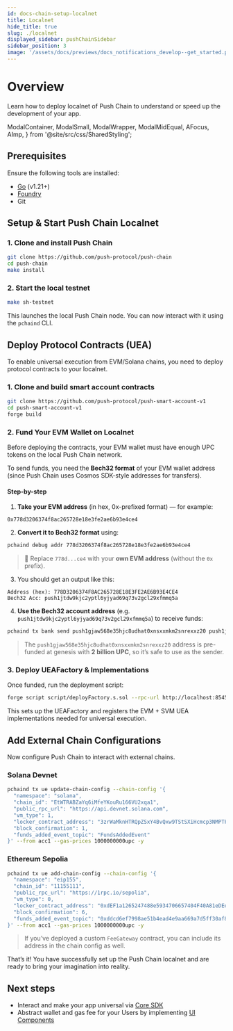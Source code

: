 ```yaml
---
id: docs-chain-setup-localnet
title: Localnet
hide_title: true
slug: ./localnet
displayed_sidebar: pushChainSidebar
sidebar_position: 3
image: '/assets/docs/previews/docs_notifications_develop--get_started.png'
---
```


# Overview

Learn how to deploy localnet of Push Chain to understand or speed up the development of your app.

<head>
  <title>{`Localnet | Setup | Push Chain | Push Documentation`}</title>
</head>

  ModalContainer,
  ModalSmall,
  ModalWrapper,
  ModalMidEqual,
  AFocus,
  AImp,
} from '@site/src/css/SharedStyling';

## Prerequisites

Ensure the following tools are installed:

- [Go](https://go.dev/doc/install) (v1.21+)
- [Foundry](https://book.getfoundry.sh/getting-started/installation)
- Git

## Setup & Start Push Chain Localnet

### 1. Clone and install Push Chain

```bash
git clone https://github.com/push-protocol/push-chain
cd push-chain
make install
```

### 2. Start the local testnet

```bash
make sh-testnet
```

This launches the local Push Chain node. You can now interact with it using the `pchaind` CLI.

## Deploy Protocol Contracts (UEA)

To enable universal execution from EVM/Solana chains, you need to deploy protocol contracts to your localnet.

### 1. Clone and build smart account contracts

```bash
git clone https://github.com/push-protocol/push-smart-account-v1
cd push-smart-account-v1
forge build
```

### 2. Fund Your EVM Wallet on Localnet

Before deploying the contracts, your EVM wallet must have enough UPC tokens on the local Push Chain network.

To send funds, you need the **Bech32 format** of your EVM wallet address (since Push Chain uses Cosmos SDK-style addresses for transfers).

#### Step-by-step

1. **Take your EVM address** (in hex, 0x-prefixed format) — for example:

```
0x778d3206374f8ac265728e18e3fe2ae6b93e4ce4
```

2. **Convert it to Bech32 format** using:

```bash
pchaind debug addr 778d3206374f8ac265728e18e3fe2ae6b93e4ce4
```

> 🔁 Replace `778d...ce4` with your **own EVM address** (without the `0x` prefix).

3. You should get an output like this:

```
Address (hex): 778D3206374F8AC265728E18E3FE2AE6B93E4CE4
Bech32 Acc: push1jtdw9kjc2yptl6yjyad69q73v2gcl29xfmmq5a
```

4. **Use the Bech32 account address** (e.g. `push1jtdw9kjc2yptl6yjyad69q73v2gcl29xfmmq5a`) to receive funds:

```bash
pchaind tx bank send push1gjaw568e35hjc8udhat0xnsxxmkm2snrexxz20 push1jtdw9kjc2yptl6yjyad69q73v2gcl29xfmmq5a 100000000000000000000000upc --gas-prices 1000000000upc -y
```

> The `push1gjaw568e35hjc8udhat0xnsxxmkm2snrexxz20` address is pre-funded at genesis with **2 billion UPC**, so it’s safe to use as the sender.

### 3. Deploy UEAFactory & Implementations

Once funded, run the deployment script:

```bash
forge script script/deployFactory.s.sol --rpc-url http://localhost:8545 --broadcast --private-key <YOUR_LOCAL_PRIVATE_KEY>
```

This sets up the UEAFactory and registers the EVM + SVM UEA implementations needed for universal execution.

## Add External Chain Configurations

Now configure Push Chain to interact with external chains.

### Solana Devnet

```bash
pchaind tx ue update-chain-config --chain-config '{
  "namespace": "solana",
  "chain_id": "EtWTRABZaYq6iMfeYKouRu166VU2xqa1",
  "public_rpc_url": "https://api.devnet.solana.com",
  "vm_type": 1,
  "locker_contract_address": "3zrWaMknHTRQpZSxY4BvQxw9TStSXiHcmcp3NMPTFkke",
  "block_confirmation": 1,
  "funds_added_event_topic": "FundsAddedEvent"
}' --from acc1 --gas-prices 1000000000upc -y
```

### Ethereum Sepolia

```bash
pchaind tx ue add-chain-config --chain-config '{
  "namespace": "eip155",
  "chain_id": "11155111",
  "public_rpc_url": "https://1rpc.io/sepolia",
  "vm_type": 0,
  "locker_contract_address": "0xdEF1a1265247488e5934706657404F40A81eDEe4",
  "block_confirmation": 6,
  "funds_added_event_topic": "0xddcd6ef7998ae51b4ead4e9aa669a7d5ff30af88eddaa5062c91b08153da07c0"
}' --from acc1 --gas-prices 1000000000upc -y
```

> If you’ve deployed a custom `FeeGateway` contract, you can include its address in the chain config as well.

That’s it!
You have successfully set up the Push Chain localnet and are ready to bring your imagination into reality.

## Next steps

- Interact and make your app universal via [Core SDK](/docs/chain/build/)
- Abstract wallet and gas fee for your Users by implementing [UI Components](/docs/chain/ui-components/)

